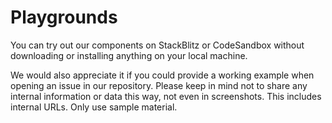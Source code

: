 
# Playgrounds

You can try out our components on StackBlitz or CodeSandbox without downloading or installing anything on your local machine.

We would also appreciate it if you could provide a working example when opening an issue in our repository. Please keep in mind not to share any internal information or data this way, not even in screenshots. This includes internal URLs. Only use sample material.

<Playgrounds />

